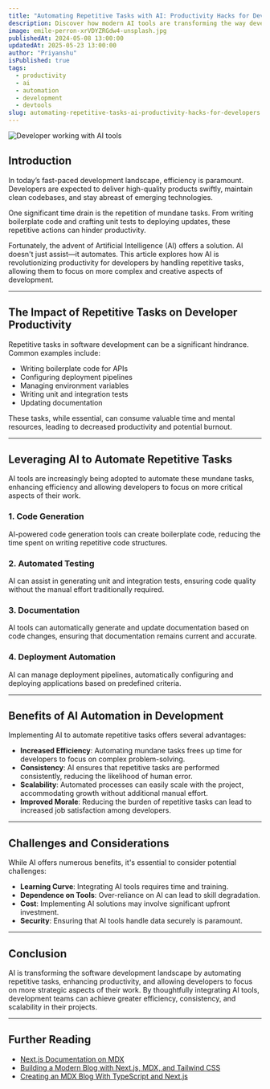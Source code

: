 ```yaml
---
title: "Automating Repetitive Tasks with AI: Productivity Hacks for Developers"
description: Discover how modern AI tools are transforming the way developers work by automating repetitive tasks and increasing overall productivity.
image: emile-perron-xrVDYZRGdw4-unsplash.jpg
publishedAt: 2024-05-08 13:00:00
updatedAt: 2025-05-23 13:00:00
author: "Priyanshu"
isPublished: true
tags: 
  - productivity
  - ai
  - automation
  - development
  - devtools
slug: automating-repetitive-tasks-ai-productivity-hacks-for-developers
---
```



<Image
  src="/blogs/emile-perron-xrVDYZRGdw4-unsplash.jpg"
  width={800}
  height={450}
  alt="Developer working with AI tools"
  sizes="100vw"
/>

## Introduction

In today’s fast-paced development landscape, efficiency is paramount. Developers are expected to deliver high-quality products swiftly, maintain clean codebases, and stay abreast of emerging technologies.

One significant time drain is the repetition of mundane tasks. From writing boilerplate code and crafting unit tests to deploying updates, these repetitive actions can hinder productivity.

Fortunately, the advent of Artificial Intelligence (AI) offers a solution. AI doesn't just assist—it automates. This article explores how AI is revolutionizing productivity for developers by handling repetitive tasks, allowing them to focus on more complex and creative aspects of development.

---

## The Impact of Repetitive Tasks on Developer Productivity

Repetitive tasks in software development can be a significant hindrance. Common examples include:

- Writing boilerplate code for APIs
- Configuring deployment pipelines
- Managing environment variables
- Writing unit and integration tests
- Updating documentation

These tasks, while essential, can consume valuable time and mental resources, leading to decreased productivity and potential burnout.

---

## Leveraging AI to Automate Repetitive Tasks

AI tools are increasingly being adopted to automate these mundane tasks, enhancing efficiency and allowing developers to focus on more critical aspects of their work.

### 1. Code Generation

AI-powered code generation tools can create boilerplate code, reducing the time spent on writing repetitive code structures.

### 2. Automated Testing

AI can assist in generating unit and integration tests, ensuring code quality without the manual effort traditionally required.

### 3. Documentation

AI tools can automatically generate and update documentation based on code changes, ensuring that documentation remains current and accurate.

### 4. Deployment Automation

AI can manage deployment pipelines, automatically configuring and deploying applications based on predefined criteria.

---

## Benefits of AI Automation in Development

Implementing AI to automate repetitive tasks offers several advantages:

- **Increased Efficiency**: Automating mundane tasks frees up time for developers to focus on complex problem-solving.
- **Consistency**: AI ensures that repetitive tasks are performed consistently, reducing the likelihood of human error.
- **Scalability**: Automated processes can easily scale with the project, accommodating growth without additional manual effort.
- **Improved Morale**: Reducing the burden of repetitive tasks can lead to increased job satisfaction among developers.

---

## Challenges and Considerations

While AI offers numerous benefits, it's essential to consider potential challenges:

- **Learning Curve**: Integrating AI tools requires time and training.
- **Dependence on Tools**: Over-reliance on AI can lead to skill degradation.
- **Cost**: Implementing AI solutions may involve significant upfront investment.
- **Security**: Ensuring that AI tools handle data securely is paramount.

---

## Conclusion

AI is transforming the software development landscape by automating repetitive tasks, enhancing productivity, and allowing developers to focus on more strategic aspects of their work. By thoughtfully integrating AI tools, development teams can achieve greater efficiency, consistency, and scalability in their projects.

---

## Further Reading

- [Next.js Documentation on MDX](https://nextjs.org/docs/app/guides/mdx)
- [Building a Modern Blog with Next.js, MDX, and Tailwind CSS](https://dev.to/gerryleonugroho/building-a-modern-blog-with-nextjs-mdx-and-tailwind-css-a24)
- [Creating an MDX Blog With TypeScript and Next.js](https://www.codemotion.com/magazine/frontend/how-to-create-an-mdx-blog-in-typescript-with-next-js/)
